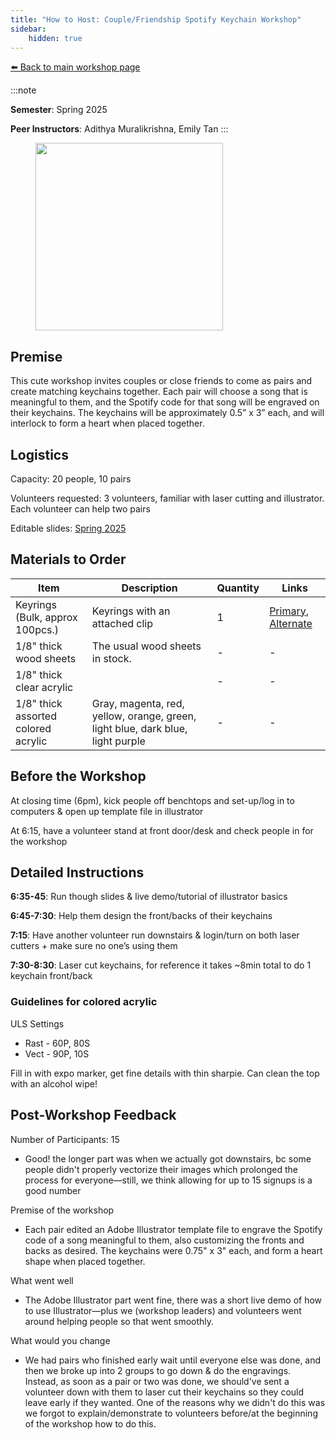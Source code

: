 ```yaml
---
title: "How to Host: Couple/Friendship Spotify Keychain Workshop"
sidebar:
    hidden: true
---
```



[⬅️ Back to main workshop page](/workshop/laser-spotify-keychain/)

:::note

**Semester**: Spring 2025

**Peer Instructors**: Adithya Muralikrishna, Emily Tan
:::


<figure>
    <Image class="border-2 border-slate-200 rounded-lg" src={img1} alt="" height="300"/>
    <figcaption></figcaption>
</figure>

## Premise
This cute workshop invites couples or close friends to come as pairs and create matching keychains together. Each pair will choose a song that is meaningful to them, and the Spotify code for that song will be engraved on their keychains. The keychains will be approximately 0.5” x 3” each, and will interlock to form a heart when placed together.

## Logistics
Capacity: 20 people, 10 pairs

Volunteers requested:  3 volunteers, familiar with laser cutting and illustrator. Each volunteer can help two pairs

Editable slides:
<a href="/laser-spotify-keychain-slides.pptx" download>Spring 2025</a>

## Materials to Order

| Item | Description | Quantity | Links |
|---|---|---|---|
| Keyrings (Bulk, approx 100pcs.) | Keyrings with an attached clip | 1 | [Primary](https://www.amazon.com/sprookber-Lobster-Keychain-Jewelry-Lanyard/dp/B08NP693DP), [Alternate](https://www.amazon.com/120PCS-Premium-Lanyard-Keychain-Crafting/dp/B07SW2HH7L) |
| 1/8" thick wood sheets | The usual wood sheets in stock. | - | - |
| 1/8" thick clear acrylic |  | - | - |
| 1/8" thick assorted colored acrylic | Gray, magenta, red, yellow, orange, green, light blue, dark blue, light purple | - | - |


## Before the Workshop

At closing time (6pm), kick people off benchtops and set-up/log in to computers & open up template file in illustrator

At 6:15, have a volunteer stand at front door/desk and check people in for the workshop


## Detailed Instructions

**6:35-45**: Run though slides & live demo/tutorial of illustrator basics

**6:45-7:30**: Help them design the front/backs of their keychains

**7:15**: Have another volunteer run downstairs & login/turn on both laser cutters + make sure no one’s using them

**7:30-8:30**: Laser cut keychains, for reference it takes ~8min total to do 1 keychain front/back

### Guidelines for colored acrylic

ULS Settings
- Rast - 60P, 80S
- Vect - 90P, 10S

Fill in with expo marker, get fine details with thin sharpie. Can clean the top with an alcohol wipe!


## Post-Workshop Feedback

Number of Participants: 15
- Good! the longer part was when we actually got downstairs, bc some people didn't properly vectorize their images which prolonged the process for everyone—still, we think allowing for up to 15 signups is a good number

Premise of the workshop
- Each pair edited an Adobe Illustrator template file to engrave the Spotify code of a song meaningful to them, also customizing the fronts and backs as desired. The keychains were 0.75" x 3" each, and form a heart shape when placed together.

What went well
- The Adobe Illustrator part went fine, there was a short live demo of how to use Illustrator—plus we (workshop leaders) and volunteers went around helping people so that went smoothly.

What would you change
- We had pairs who finished early wait until everyone else was done, and then we broke up into 2 groups to go down & do the engravings. Instead, as soon as a pair or two was done, we should've sent a volunteer down with them to laser cut their keychains so they could leave early if they wanted. One of the reasons why we didn't do this was we forgot to explain/demonstrate to volunteers before/at the beginning of the workshop how to do this.
